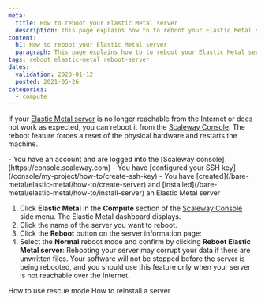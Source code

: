 ```yaml
---
meta:
  title: How to reboot your Elastic Metal server
  description: This page explains how to to reboot your Elastic Metal server
content:
  h1: How to reboot your Elastic Metal server
  paragraph: This page explains how to to reboot your Elastic Metal server
tags: reboot elastic-metal reboot-server 
dates:
  validation: 2023-01-12
  posted: 2021-05-26
categories:
  - compute
---
```


If your [Elastic Metal server](https://www.scaleway.com/en/elastic-metal/) is no longer reachable from the Internet or does not work as expected, you can reboot it from the [Scaleway Console](https://console.scaleway.com). The reboot feature forces a reset of the physical hardware and restarts the machine. 

<Macro id="iam-requirements" />

<Message type="requirement">
  - You have an account and are logged into the [Scaleway console](https://console.scaleway.com)  
  - You have [configured your SSH key](/console/my-project/how-to/create-ssh-key)
  - You have [created](/bare-metal/elastic-metal/how-to/create-server) and [installed](/bare-metal/elastic-metal/how-to/install-server) an Elastic Metal server
</Message>

1. Click **Elastic Metal** in the **Compute** section of the [Scaleway Console](https://console.scaleway.com) side menu. The Elastic Metal dashboard displays.
2. Click the name of the server you want to reboot.
3. Click the **Reboot** button on the server information page: 
4. Select the **Normal** reboot mode and confirm by clicking **Reboot Elastic Metal server**:
    <Message type="important">
      Rebooting your server may corrupt your data if there are unwritten files. Your software will not be stopped before the server is being rebooted, and you should use this feature only when your server is not reachable over the Internet.
    </Message>

<Navigation title="See Also">
  <PreviousButton to="/bare-metal/elastic-metal/how-to/use-rescue-mode/">How to use rescue mode</PreviousButton>
  <NextButton to="/bare-metal/elastic-metal/how-to/reinstall-server/">How to reinstall a server</NextButton>
</Navigation>
